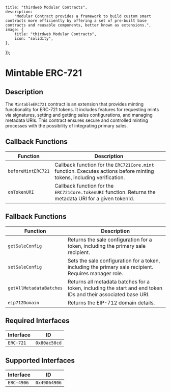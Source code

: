 

    title: "thirdweb Modular Contracts",
    description:
        "Modular Contract provides a framework to build custom smart contracts more efficiently by offering a set of pre-built base contracts and reusable components, better known as extensions.",
    image: {
        title: "thirdweb Modular Contracts",
        icon: "solidity",
    },
});

# Mintable ERC-721

## Description

The `MintableERC721` contract is an extension that provides minting functionality for ERC-721 tokens. It includes features for requesting mints via signatures, setting and getting sales configurations, and managing metadata URIs. This contract ensures secure and controlled minting processes with the possibility of integrating primary sales.

## Callback Functions

| Function             | Description                                                                |
|----------------------|----------------------------------------------------------------------------|
| `beforeMintERC721`   | Callback function for the `ERC721Core.mint` function. Executes actions before minting tokens, including verification. |
| `onTokenURI`         | Callback function for the `ERC721Core.tokenURI` function. Returns the metadata URI for a given tokenId. |

## Fallback Functions

| Function                | Description                                                                             |
|-------------------------|-----------------------------------------------------------------------------------------|
| `getSaleConfig`         | Returns the sale configuration for a token, including the primary sale recipient.       |
| `setSaleConfig`         | Sets the sale configuration for a token, including the primary sale recipient. Requires manager role. |
| `getAllMetadataBatches` | Returns all metadata batches for a token, including the start and end token IDs and their associated base URI. |
| `eip712Domain`          | Returns the EIP-712 domain details.                                                     |

## Required Interfaces

| Interface  | ID          |
|------------|-------------|
| `ERC-721`  | `0x80ac58cd`|

## Supported Interfaces

| Interface  | ID          |
|------------|-------------|
| `ERC-4906` | `0x49064906`|

